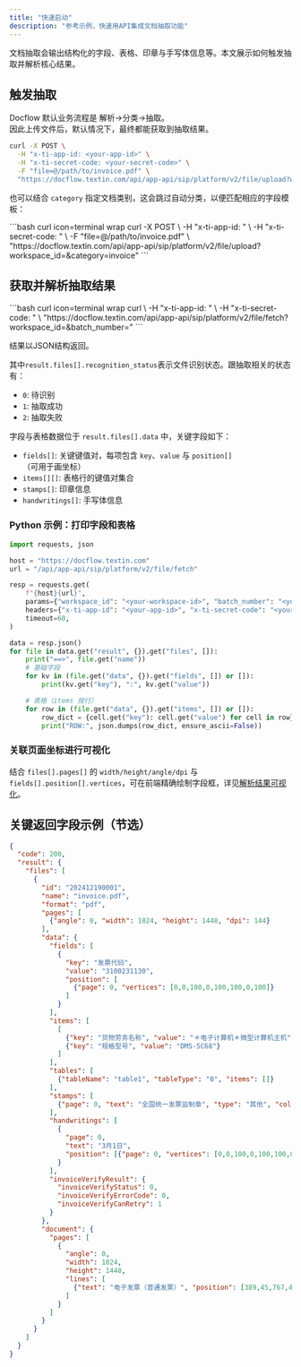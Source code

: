```yaml
---
title: "快速启动"
description: "参考示例，快速用API集成文档抽取功能"
---
```


文档抽取会输出结构化的字段、表格、印章与手写体信息等。本文展示如何触发抽取并解析核心结果。

## 触发抽取

Docflow 默认业务流程是 解析->分类->抽取。  
因此上传文件后，默认情况下，最终都能获取到抽取结果。

<CodeGroup>

```bash curl icon=terminal wrap
curl -X POST \
  -H "x-ti-app-id: <your-app-id>" \
  -H "x-ti-secret-code: <your-secret-code>" \
  -F "file=@/path/to/invoice.pdf" \
  "https://docflow.textin.com/api/app-api/sip/platform/v2/file/upload?workspace_id=<your-workspace-id>&batch_number=<your-batch-number>"
```

</CodeGroup>

也可以结合 `category` 指定文档类别，这会跳过自动分类，以便匹配相应的字段模板：

<CodeGroup>
```bash curl icon=terminal wrap
curl -X POST \
  -H "x-ti-app-id: <your-app-id>" \
  -H "x-ti-secret-code: <your-secret-code>" \
  -F "file=@/path/to/invoice.pdf" \
  "https://docflow.textin.com/api/app-api/sip/platform/v2/file/upload?workspace_id=<your-workspace-id>&category=invoice"
```
</CodeGroup>

## 获取并解析抽取结果

<CodeGroup>
```bash curl icon=terminal wrap
curl \
  -H "x-ti-app-id: <your-app-id>" \
  -H "x-ti-secret-code: <your-secret-code>" \
  "https://docflow.textin.com/api/app-api/sip/platform/v2/file/fetch?workspace_id=<your-workspace-id>&batch_number=<your-batch-number>"
```
</CodeGroup>

结果以JSON结构返回。

其中`result.files[].recognition_status`表示文件识别状态。跟抽取相关的状态有：

- `0`: 待识别
- `1`: 抽取成功
- `2`: 抽取失败

字段与表格数据位于 `result.files[].data` 中，关键字段如下：

- `fields[]`: 关键键值对，每项包含 `key`、`value` 与 `position[]`（可用于画坐标）
- `items[][]`: 表格行的键值对集合
- `stamps[]`: 印章信息
- `handwritings[]`: 手写体信息

### Python 示例：打印字段和表格

```python Python icon=python lines
import requests, json

host = "https://docflow.textin.com"
url = "/api/app-api/sip/platform/v2/file/fetch"

resp = requests.get(
    f"{host}{url}",
    params={"workspace_id": "<your-workspace-id>", "batch_number": "<your-batch-number>"},
    headers={"x-ti-app-id": "<your-app-id>", "x-ti-secret-code": "<your-secret-code>"},
    timeout=60,
)

data = resp.json()
for file in data.get("result", {}).get("files", []):
    print("==>", file.get("name"))
    # 基础字段
    for kv in (file.get("data", {}).get("fields", []) or []):
        print(kv.get("key"), ":", kv.get("value"))

    # 表格（items 按行）
    for row in (file.get("data", {}).get("items", []) or []):
        row_dict = {cell.get("key"): cell.get("value") for cell in row}
        print("ROW:", json.dumps(row_dict, ensure_ascii=False))
```

### 关联页面坐标进行可视化

结合 `files[].pages[]` 的 `width/height/angle/dpi` 与 `fields[].position[].vertices`，可在前端精确绘制字段框，详见[解析结果可视化](../03-parse/visualization)。

## 关键返回字段示例（节选）

```json expandable
{
  "code": 200,
  "result": {
    "files": [
      {
        "id": "202412190001",
        "name": "invoice.pdf",
        "format": "pdf",
        "pages": [
          {"angle": 0, "width": 1024, "height": 1448, "dpi": 144}
        ],
        "data": {
          "fields": [
            {
              "key": "发票代码",
              "value": "3100231130",
              "position": [
                {"page": 0, "vertices": [0,0,100,0,100,100,0,100]}
              ]
            }
          ],
          "items": [
            [
              {"key": "货物劳务名称", "value": "＊电子计算机＊微型计算机主机"},
              {"key": "规格型号", "value": "DMS-SC68"}
            ]
          ],
          "tables": [
            {"tableName": "table1", "tableType": "0", "items": []}
          ],
          "stamps": [
            {"page": 0, "text": "全国统一发票监制章", "type": "其他", "color": "红色"}
          ],
          "handwritings": [
            {
              "page": 0,
              "text": "3月1日",
              "position": [{"page": 0, "vertices": [0,0,100,0,100,100,0,100]}]
            }
          ],
          "invoiceVerifyResult": {
            "invoiceVerifyStatus": 0,
            "invoiceVerifyErrorCode": 0,
            "invoiceVerifyCanRetry": 1
          }
        },
        "document": {
          "pages": [
            {
              "angle": 0,
              "width": 1024,
              "height": 1448,
              "lines": [
                {"text": "电子发票（普通发票）", "position": [389,45,767,45,767,87,389,87]}
              ]
            }
          ]
        }
      }
    ]
  }
}
```


